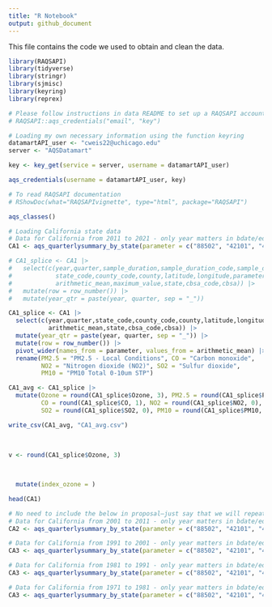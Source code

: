 ```yaml
---
title: "R Notebook"
output: github_document
---
```


This file contains the code we used to obtain and clean the data.

```r
library(RAQSAPI)
library(tidyverse)
library(stringr)
library(sjmisc)
library(keyring)
library(reprex)

# Please follow instructions in data README to set up a RAQSAPI account so that you are able to run this line of code with YOUR email and key
# RAQSAPI::aqs_credentials("email", "key")

# Loading my own necessary information using the function keyring
datamartAPI_user <- "cweis22@uchicago.edu"
server <- "AQSDatamart"

key <- key_get(service = server, username = datamartAPI_user)

aqs_credentials(username = datamartAPI_user, key)

# To read RAQSAPI documentation
# RShowDoc(what="RAQSAPIvignette", type="html", package="RAQSAPI")
```


```r
aqs_classes()

# Loading California state data
# Data for California from 2011 to 2021 - only year matters in bdate/edate variables
CA1 <- aqs_quarterlysummary_by_state(parameter = c("88502", "42101", "42602", "44201", "81102", "88101", "42401"), bdate = as.Date("20110101", format = "%Y%m%d"), edate = as.Date("20210101", format = "%Y%m%d"), "06")

# CA1_splice <- CA1 |>
#   select(c(year,quarter,sample_duration,sample_duration_code,sample_duration_type,
#            state_code,county_code,county,latitude,longitude,parameter,units_of_measure,
#            arithmetic_mean,maximum_value,state,cbsa_code,cbsa)) |>
#   mutate(row = row_number()) |>
#   mutate(year_qtr = paste(year, quarter, sep = "_"))

CA1_splice <- CA1 |>
  select(c(year,quarter,state_code,county_code,county,latitude,longitude,parameter,
           arithmetic_mean,state,cbsa_code,cbsa)) |>
  mutate(year_qtr = paste(year, quarter, sep = "_")) |>
  mutate(row = row_number()) |>
  pivot_wider(names_from = parameter, values_from = arithmetic_mean) |>
  rename(PM2.5 = "PM2.5 - Local Conditions", CO = "Carbon monoxide", 
         NO2 = "Nitrogen dioxide (NO2)", SO2 = "Sulfur dioxide", 
         PM10 = "PM10 Total 0-10um STP")

CA1_avg <- CA1_splice |>
  mutate(Ozone = round(CA1_splice$Ozone, 3), PM2.5 = round(CA1_splice$PM2.5, 1),
         CO = round(CA1_splice$CO, 1), NO2 = round(CA1_splice$NO2, 0),
         SO2 = round(CA1_splice$SO2, 0), PM10 = round(CA1_splice$PM10, 0))

write_csv(CA1_avg, "CA1_avg.csv")
  
  
  
v <- round(CA1_splice$Ozone, 3)
  


  mutate(index_ozone = )

head(CA1)

# No need to include the below in proposal—just say that we will repeat the above code for each 10-year increment from 1971 to 2021, and for all 50 states plus DC
# Data for California from 2001 to 2011 - only year matters in bdate/edate variables
CA2 <- aqs_quarterlysummary_by_state(parameter = c("88502", "42101", "42602", "44201", "81102", "88101", "42401"), bdate = as.Date("20010101", format = "%Y%m%d"), edate = as.Date("20100101", format = "%Y%m%d"), "06")

# Data for California from 1991 to 2001 - only year matters in bdate/edate variables
CA3 <- aqs_quarterlysummary_by_state(parameter = c("88502", "42101", "42602", "44201", "81102", "88101", "42401"), bdate = as.Date("19910101", format = "%Y%m%d"), edate = as.Date("20000101", format = "%Y%m%d"), "06")

# Data for California from 1981 to 1991 - only year matters in bdate/edate variables
CA3 <- aqs_quarterlysummary_by_state(parameter = c("88502", "42101", "42602", "44201", "81102", "88101", "42401"), bdate = as.Date("19810101", format = "%Y%m%d"), edate = as.Date("19900101", format = "%Y%m%d"), "06")

# Data for California from 1971 to 1981 - only year matters in bdate/edate variables
CA3 <- aqs_quarterlysummary_by_state(parameter = c("88502", "42101", "42602", "44201", "81102", "88101", "42401"), bdate = as.Date("19710101", format = "%Y%m%d"), edate = as.Date("19800101", format = "%Y%m%d"), "06")
```
